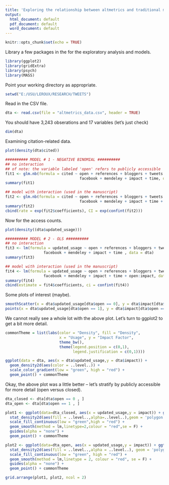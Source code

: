 ---
title: 'Exploring the relationship between altmetrics and traditional measures of dissemination in health professions education'
output:
  html_document: default
  pdf_document: default
  word_document: default
---

```{r setup, include=FALSE}
knitr::opts_chunk$set(echo = TRUE)
```

Library a few packages in the for the exploratory analysis and models.
```{r, warning = FALSE, message = FALSE}
library(ggplot2)
library(gridExtra)
library(psych)
library(MASS)
```

Point your working directory as appropriate.
```{r}
setwd("E:/USU/LEROUX/RESEARCH/TWEETS")
```

Read in the CSV file.
```{r}
dta <- read.csv(file = "altmetrics_data.csv", header = TRUE)
```

You should have 3,243 obserations and 17 variables (let's just check)
```{r}
dim(dta)
```

Examining citation-related data.
```{r}
plot(density(dta$cited))

########## MODEL # 1 - NEGATIVE BINOMIAL ##########
## no interaction
## of note: the variable labeled 'open' refers to publicly accessible
fit1 <- glm.nb(formula = cited ~ open + references + bloggers + tweets + news_outlets + 
                                 facebook + mendeley + impact + time, data = dta)
summary(fit1)

## model with interaction (used in the manuscript)
fit2 <- glm.nb(formula = cited ~ open + references + bloggers + tweets + news_outlets + 
                                 facebook + mendeley + impact + time + open:impact, data = dta)
summary(fit2)
cbind(rate = exp(fit2$coefficients), CI = exp(confint(fit2)))
```

Now for the access counts.
```{r, message = FALSE}
plot(density((dta$updated_usage)))

########## MODEL # 2 - OLS ##########
## no interaction
fit3 <- lm(formula = updated_usage ~ open + references + bloggers + tweets + news_outlets + 
                 facebook + mendeley + impact + time , data = dta)
summary(fit3)

## model with interaction (used in the manuscript)
fit4 <- lm(formula = updated_usage ~ open + references + bloggers + tweets + news_outlets + 
                 facebook + mendeley + impact + time + open:impact, data = dta)
summary(fit4)
cbind(estimate = fit4$coefficients, ci = confint(fit4))
```

Some plots of interest (maybe).
```{r}
smoothScatter(x = dta$updated_usage[dta$open == 0], y = dta$impact[dta$open == 0])
points(x = dta$updated_usage[dta$open == 1], y = dta$impact[dta$open == 1], col = "red")
```

We cannot really see a whole lot with the above plot. Let's turn to ggplot2 to get a bit more detail.
```{r, warning = FALSE}
commonTheme = list(labs(color = "Density", fill = "Density",
                        x = "Usage", y = "Impact Factor",
                        theme_bw(),
                        theme(legend.position = c(0,1),
                              legend.justification = c(0,1))))

ggplot(data = dta, aes(x = dta$updated_usage,y = dta$impact)) + 
  geom_density2d(aes(color = ..level..)) +
  scale_color_gradient(low = "green", high = "red") + 
  geom_point() + commonTheme
```

Okay, the above plot was a little better -- let's stratify by publicly accessible for more detail (open versus closed).
```{r, warning = FALSE}
dta_closed <- dta[dta$open == 0 , ]
dta_open <- dta[dta$open == 1 , ]

plot1 <- ggplot(data=dta_closed, aes(x = updated_usage,y = impact)) + ggtitle("Closed Articles") + expand_limits(y = c(0.5, 4.2)) +
  stat_density2d(aes(fill = ..level..,alpha=..level..),geom = 'polygon', color = 'black') + 
  scale_fill_continuous(low = "green",high = "red") +
  geom_smooth(method = lm,linetype=2,colour = "red",se = F) + 
  guides(alpha = "none") +
  geom_point() + commonTheme

plot2 <- ggplot(data=dta_open, aes(x = updated_usage,y = impact)) + ggtitle("Open Articles") + expand_limits(y = c(0.5 ,4.2)) +
  stat_density2d(aes(fill = ..level..,alpha = ..level..), geom = 'polygon', color = 'black') + 
  scale_fill_continuous(low = "green", high = "red") +
  geom_smooth(method = lm,linetype = 2, colour = "red", se = F) + 
  guides(alpha = "none") +
  geom_point() + commonTheme

grid.arrange(plot1, plot2, ncol = 2)
```